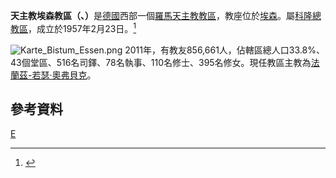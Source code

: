 {{Infobox Roman Catholic diocese 
|jurisdiction     = 教區
|name             = 埃森
 |latin= Dioecesis Essendiensis
 |image =Münster Essen 20060326.jpg
 |caption = 埃森主教座堂
 |location = [[德國|德國]] 
|territory =
|population = 856,661 
|rite = [[罗马礼|罗马礼]]
|patron = [[善導之母|善導之母]]
|province = 科隆
|established = 1957年
|cathedral = [[埃森大教堂|埃森大教堂]]
|co-cathedral = 
|leadership = 主教 
|website = http://www.bistum-essen.de/
|pope =  
|patriarch= 
|metropolitan =
|ordinary = [[法蘭茲-若瑟·奧弗貝克|法蘭茲-若瑟·奧弗貝克]] 
|coadjutor archbishop = 
|coadjutor bishop = 
|auxiliary = 
|emeritus = 
}}
'''天主教埃森教區（{{lang-la|Dioecesis Essendiensis}}、{{lang-de|Bistum Essen}}）'''是[[德國|德國]]西部一個[[羅馬天主教|羅馬天主教]][[教區|教區]]，教座位於[[埃森|埃森]]。屬[[天主教科隆總教區|科隆總教區]]，成立於1957年2月23日。<ref>{{cite journal
|journal=[[宗座公報|宗座公報]]
|publisher=梵蒂岡出版社
|date=1957年
|volume=49
|title=''Germanicae gentis''
|page=993
|url=http://www.vatican.va/archive/aas/documents/AAS%2049%20%5B1957%5D%20-%20ocr.pdf
|access-date=2012-07-16
|archive-date=2010-03-27
|archive-url=https://web.archive.org/web/20100327070714/http://www.vatican.va/archive/aas/documents/AAS%2049%20%5B1957%5D%20-%20ocr.pdf
|dead-url=no
}}</ref>

[[File:Karte_Bistum_Essen.png|thumb]]
2011年，有教友856,661人，佔轄區總人口33.8%、43個堂區、516名司鐸、78名執事、110名修士、395名修女。現任教區主教為[[法蘭茲-若瑟·奧弗貝克|法蘭茲-若瑟·奧弗貝克]]。

==參考資料==
{{reflist}}

{{德國天主教教區}}

{{Authority control}}
[[Category:德國天主教教區|E]]
